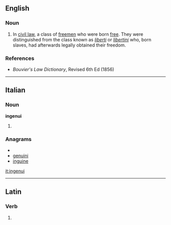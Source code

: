 ==English==

===Noun===
{{infl|en|noun}}

# {{legal}} In [[civil law]], a class of [[freemen]] who were born [[free]]. They were distinguished from the class known as ''[[liberti]]'' or ''[[libertini]]'' who, born slaves, had afterwards legally obtained their freedom. 


===References===
*''Bouvier's Law Dictionary'', Revised 6th Ed (1856)

----
==Italian==

===Noun===
'''ingenui''' {{m}}

# {{plural of|[[ingenuo]]|lang=it}}

===Anagrams===
* {{alphagram|egiinnu}}
* [[genuini#Italian|genuini]]
* [[inguine#Italian|inguine]]

[[it:ingenui]]

----
==Latin==

===Verb===
{{la-verb-form|ingenuī}}

# {{conjugation of|ingigno|ingignō|1|s|perf|act|ind|lang=la}}
{{count page|[[Wiktionary:Page count]]}}
{{rfc-auto}}